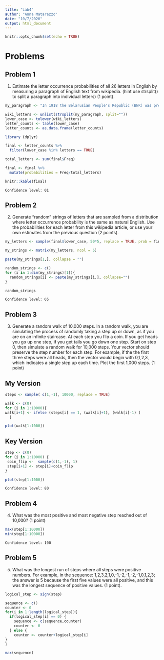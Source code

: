 ```yaml
---
title: "Lab4"
author: "Anna Matarazzo"
date: "10/7/2020"
output: html_document
---
```


```r
knitr::opts_chunk$set(echo = TRUE)
```

# Problems

## Problem 1

1. Estimate the letter occurrence probabilities of all 26 letters in English by measuring a paragraph of English text from wikipedia. (hint use strsplit() to split a paragraph into individual letters) (1 point).


```r

my_paragraph <- "In 1918 the Belarusian People's Republic (BNR) was proclaimed, the symbols of which became the coat of arms Pahonia and the white-red-white flag. On 11 August, the newspaper Svobodnaya Belarus published the first official description of the flag and coat of arms. In 1919-1920, the white-red-white flag was used by Belarusian military formations as part of the armies of Poland and Lithuania. In 1920, the flag was used by participants in the Slutsk uprising."

wiki_letters <- unlist(strsplit(my_paragraph, split=""))
lower_case <- tolower(wiki_letters)
letter_counts <- table(lower_case)
letter_counts <- as.data.frame(letter_counts)

library (dplyr)

final <- letter_counts %>%
  filter(lower_case %in% letters == TRUE)

total_letters <- sum(final$Freq)

final <- final %>%
  mutate(probabilities = Freq/total_letters)

knitr::kable(final)

```


` Confidence level: 01 ` 



## Problem 2

2. Generate “random” strings of letters that are sampled from a distribution where letter occurrence probability is the same as natural English. Use the probabilities for each letter from this wikipedia article, or use your own estimates from the previous question (2 points).


```r

my_letters <- sample(final$lower_case, 50*5, replace = TRUE, prob = final$probabilities)

my_strings <- matrix(my_letters, ncol = 5)

paste(my_strings[1,], collapse = "")

random_strings <- c()
for (i in 1:dim(my_strings)[1]){
  random_strings[i] <- paste(my_strings[i,], collapse="")
}

random_strings


```
` Confidence level: 05 ` 


## Problem 3

3. Generate a random walk of 10,000 steps. In a random walk, you are simulating the process of randomly taking a step up or down, as if you are on an infinite staircase. At each step you flip a coin. If you get heads you go up one step, if you get tails you go down one step. Start on step 0, then simulate a random walk for 10,000 steps. Your vector should preserve the step number for each step. For example, if the the first three steps were all heads, then the vector would begin with 0,1,2,3, which indicates a single step up each time. Plot the first 1,000 steps. (1 point)


## My Version

```r
steps <- sample( c(1,-1), 10000, replace = TRUE)

walk <- c(0)
for (i in 1:10000){
walk[i+1] <- ifelse (steps[i] == 1, (walk[i]+1), (walk[i]-1) )
  }

plot(walk[1:1000])

```

## Key Version

```r
step <- c(0)
for (i in 1:10000) {
 coin_flip <-  sample(c(1,-1), 1)
 step[i+1] <- step[i]+coin_flip
}

plot(step[1:1000])


```
` Confidence level: 80 ` 


## Problem 4

4. What was the most positive and most negative step reached out of 10,000? (1 point)

```r

max(step[1:10000])
min(step[1:10000])

```

` Confidence level: 100 ` 

## Problem 5

5. What was the longest run of steps where all steps were positive numbers. For example, in the sequence: 1,2,3,2,1,0,-1,-2,-1,-2,-1,0,1,2,3; the answer is 5 because the first five values were all positive, and this was the longest sequence of positive values. (1 point).

```r

logical_step <- sign(step)

sequence <- c()
counter <- 0
for(i in 1:length(logical_step)){
  if(logical_step[i] == 0) {
    sequence <- c(sequence,counter) 
    counter <- 0
  } else {
    counter <- counter+logical_step[i] 
}
}

max(sequence)

```

















